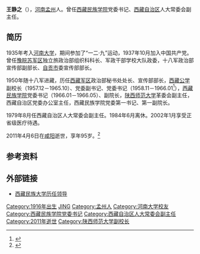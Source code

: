 '''王静之'''（{{bd|1916年|11月|2011年|4月6日}}），[[河南|河南]][[孟州|孟州]]人。曾任[[西藏民族学院|西藏民族学院]]党委书记、[[西藏自治区|西藏自治区]]人大常委会副主任。

== 简历 ==
1935年考入[[河南大学|河南大学]]，期间参加了“一二·九”运动，1937年10月加入中国共产党。曾任[[豫皖苏军区|豫皖苏军区]]独立旅政治部组织科科长、军政干部学校大队政委，十八军政治部宣传部副部长、[[自贡市|自贡市]]委宣传部部长。

1950年随十八军进藏，历任[[西藏军区|西藏军区]]政治部秘书处处长、宣传部部长，[[西藏民族学院|西藏公学]]副校长（1957.12－1965.10）、党委副书记、党委书记（1958.11－1966.01<ref>{{Cite web|title=历任领导--学校概况---西藏民族大学|url=http://www.xzmu.edu.cn/contentlist?dept_id=1&column_id=999&column_type=1&per=1&url=xxgk|accessdate=2020-06-29|work=www.xzmu.edu.cn|archive-date=2021-01-20|archive-url=https://web.archive.org/web/20210120024959/http://www.xzmu.edu.cn/contentlist?dept_id=1&column_id=999&column_type=1&per=1&url=xxgk|dead-url=no}}</ref>），[[西藏民族学院|西藏民族学院]]党委书记（1966.01－1966.05）、副院长，[[陕西师范大学|陕西师范大学]]革委会副主任，西藏自治区党委办公室主任，西藏民族学院党委第一书记、第一副院长。

1979年8月任西藏自治区人大常委会副主任。1984年6月离休。2002年1月享受正省级医疗待遇。

2011年4月6日在[[咸阳|咸阳]]逝世，享年95岁。<ref>{{Cite web|title=王静之_楚汉网-湖北门户|url=http://www.hubei88.com/wenshi/hsws/152651.html|accessdate=2020-06-29|work=www.hubei88.com}}</ref>

== 参考资料 ==
{{reflist}}

== 外部链接 ==
*[http://www.xzmu.edu.cn/contentlist?dept_id=1&column_id=999&column_type=1&per=1&url=xxgk 西藏民族大学历任领导] {{Wayback|url=http://www.xzmu.edu.cn/contentlist?dept_id=1&column_id=999&column_type=1&per=1&url=xxgk |date=20210120024959 }}

{{DEFAULTSORT:王}}
[[Category:1916年出生|Category:1916年出生]]
[[Category:王姓|JING]]
[[Category:孟州人|Category:孟州人]]
[[Category:河南大学校友|Category:河南大学校友]]
[[Category:西藏民族学院党委书记|Category:西藏民族学院党委书记]]
[[Category:西藏自治区人大常委会副主任|Category:西藏自治区人大常委会副主任]]
[[Category:2011年逝世|Category:2011年逝世]]
[[Category:陕西师范大学副校长|Category:陕西师范大学副校长]]